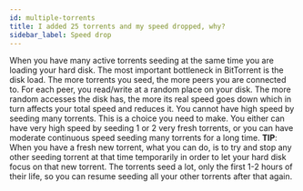```yaml
---
id: multiple-torrents
title: I added 25 torrents and my speed dropped, why?
sidebar_label: Speed drop
---
```

When you have many active torrents seeding at the same time you are loading your hard disk.
The most important bottleneck in BitTorrent is the disk load. The more torrents you seed, the more peers you are connected to. For each peer, you read/write at a random place on your disk. The more random accesses the disk has, the more its real speed goes down which in turn affects your total speed and reduces it.
You cannot have high speed by seeding many torrents. This is a choice you need to make. You either can have very high speed by seeding 1 or 2 very fresh torrents, or you can have moderate continuous speed seeding many torrents for a long time.
**TIP**: When you have a fresh new torrent, what you can do, is to try and stop any other seeding torrent at that time temporarily in order to let your hard disk focus on that new torrent. The torrents seed a lot, only the first 1-2 hours of their life, so you can resume seeding all your other torrents after that again.